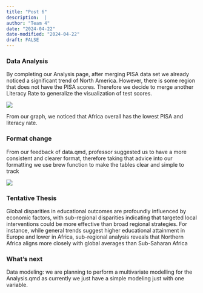 ```yaml
---
title: "Post 6"
description:  |
author: "Team 4"
date: "2024-04-22"
date-modified: "2024-04-22"
draft: FALSE
---
```


### Data Analysis

By completing our Analysis page, after merging PISA data set we already noticed a significant trend of North America. However, there is some region that does not have the PISA scores. Therefore we decide to merge another Literacy Rate to generalize the visualization of test scores.

![](images/Screenshot 2024-04-22 at 4.57.51 PM.png)

From our graph, we noticed that Africa overall has the lowest PISA and literacy rate.

### Format change

From our feedback of data.qmd, professor suggested us to have a more consistent and clearer format, therefore taking that advice into our formatting we use brew function to make the tables clear and simple to track

![](images/Screenshot 2024-04-22 at 5.20.21 PM.png)

### **Tentative Thesis**

Global disparities in educational outcomes are profoundly influenced by economic factors, with sub-regional disparities indicating that targeted local interventions could be more effective than broad regional strategies. For instance, while general trends suggest higher educational attainment in Europe and lower in Africa, sub-regional analysis reveals that Northern Africa aligns more closely with global averages than Sub-Saharan Africa

### What's next

Data modeling: we are planning to perform a multivariate modelling for the Analysis.qmd as currently we just have a simple modeling just with one variable.
